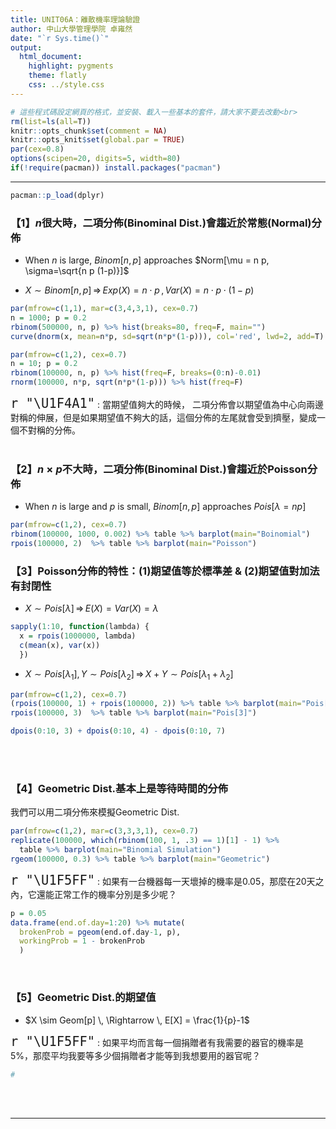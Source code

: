 ```yaml
---
title: UNIT06A：離散機率理論驗證
author: 中山大學管理學院 卓雍然
date: "`r Sys.time()`"
output: 
  html_document:
    highlight: pygments
    theme: flatly
    css: ../style.css
---
```


```r
# 這些程式碼設定網頁的格式，並安裝、載入一些基本的套件，請大家不要去改動<br>
rm(list=ls(all=T))
knitr::opts_chunk$set(comment = NA)
knitr::opts_knit$set(global.par = TRUE)
par(cex=0.8)
options(scipen=20, digits=5, width=80)
if(!require(pacman)) install.packages("pacman")
```
<hr>

```r
pacman::p_load(dplyr)
```

### 【1】$n$很大時，二項分佈(Binominal Dist.)會趨近於常態(Normal)分佈

+ When $n$ is large, $Binom[n, p]$ approaches $Norm[\mu = n p, \sigma=\sqrt{n p (1-p)}]$ 

+ $X \sim Binom[n, p] \, \Rightarrow 
\, Exp(X) = n \cdot p \, , \, Var(X) = n \cdot p \cdot (1-p)$

```r
par(mfrow=c(1,1), mar=c(3,4,3,1), cex=0.7)
n = 1000; p = 0.2
rbinom(500000, n, p) %>% hist(breaks=80, freq=F, main="")
curve(dnorm(x, mean=n*p, sd=sqrt(n*p*(1-p))), col='red', lwd=2, add=T)
```

```r
par(mfrow=c(1,2), cex=0.7)
n = 10; p = 0.2
rbinom(100000, n, p) %>% hist(freq=F, breaks=(0:n)-0.01)
rnorm(100000, n*p, sqrt(n*p*(1-p))) %>% hist(freq=F)
```

<span style="font-size:24px">`r "\U1F4A1"`</span> :
當期望值夠大的時候， 二項分佈會以期望值為中心向兩邊對稱的伸展，但是如果期望值不夠大的話，這個分佈的左尾就會受到擠壓，變成一個不對稱的分佈。<br><br>

### 【2】$n \times p$不大時，二項分佈(Binominal Dist.)會趨近於Poisson分佈

+ When $n$ is large and $p$ is small, $Binom[n, p]$ approaches $Pois[\lambda = n p]$ 

```r
par(mfrow=c(1,2), cex=0.7)
rbinom(100000, 1000, 0.002) %>% table %>% barplot(main="Boinomial")
rpois(100000, 2)  %>% table %>% barplot(main="Poisson")
```

### 【3】Poisson分佈的特性：(1)期望值等於標準差 & (2)期望值對加法有封閉性

+ $X \sim Pois[\lambda] \, \Rightarrow \, E(X) = Var(X) = \lambda$ 

```r
sapply(1:10, function(lambda) {
  x = rpois(1000000, lambda)
  c(mean(x), var(x))
  })
```

+ $X \sim Pois[\lambda_1], \, Y \sim Pois[\lambda_2] \, \Rightarrow \, X+Y \sim Pois[\lambda_1 + \lambda_2]$ 

```r
par(mfrow=c(1,2), cex=0.7)
(rpois(100000, 1) + rpois(100000, 2)) %>% table %>% barplot(main="Pois[1] + Pois[2]")
rpois(100000, 3)  %>% table %>% barplot(main="Pois[3]")
```

```r
dpois(0:10, 3) + dpois(0:10, 4) - dpois(0:10, 7)
```

<br><br>

### 【4】Geometric Dist.基本上是等待時間的分佈
我們可以用二項分佈來模擬Geometric Dist.
```r
par(mfrow=c(1,2), mar=c(3,3,3,1), cex=0.7)
replicate(100000, which(rbinom(100, 1, .3) == 1)[1] - 1) %>% 
  table %>% barplot(main="Binomial Simulation")
rgeom(100000, 0.3) %>% table %>% barplot(main="Geometric")
```

<span style="font-size:24px">`r "\U1F5FF"`</span> :
如果有一台機器每一天壞掉的機率是0.05，那麼在20天之內，它還能正常工作的機率分別是多少呢？<br>

```r
p = 0.05
data.frame(end.of.day=1:20) %>% mutate(
  brokenProb = pgeom(end.of.day-1, p),
  workingProb = 1 - brokenProb
  )
```
<br>

### 【5】Geometric Dist.的期望值

+ $X \sim Geom[p] \, \Rightarrow \, E[X] = \frac{1}{p}-1$ <br>

<span style="font-size:24px">`r "\U1F5FF"`</span> :
如果平均而言每一個捐贈者有我需要的器官的機率是5%，那麼平均我要等多少個捐贈者才能等到我想要用的器官呢？<br>

```r
# 
```

<br><br><hr>

